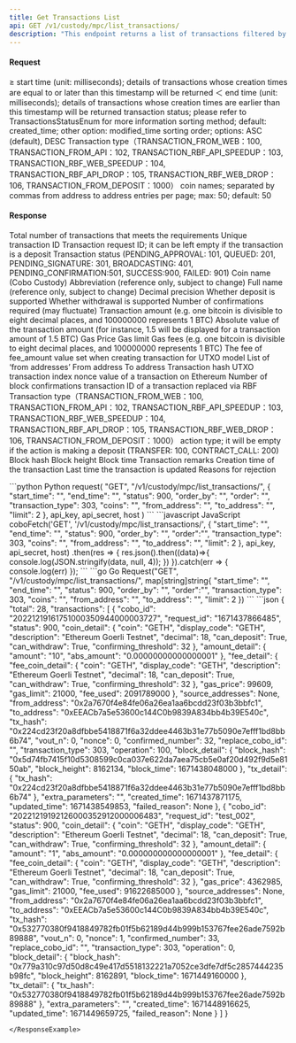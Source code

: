 ```yaml
---
title: Get Transactions List
api: GET /v1/custody/mpc/list_transactions/
description: "This endpoint returns a list of transactions filtered by various parameters such as start and end time, transaction status, transaction type, coins, and addresses. The response is a JSON object containing a list of transactions."
---
```


#### Request
<ParamField query="start_time" type="Int" >≥ start time (unit: milliseconds); details of transactions whose creation times are equal to or later than this timestamp will be returned</ParamField>
<ParamField query="end_time" type="Int" >＜ end time (unit: milliseconds); details of transactions whose creation times are earlier than this timestamp will be returned</ParamField>
<ParamField query="status" type="Int" >transaction status; please refer to TransactionsStatusEnum for more information</ParamField>
<ParamField query="order_by" type="String" >sorting method; default: created_time; other option: modified_time</ParamField>
<ParamField query="order" type="String" >sorting order; options: ASC (default), DESC</ParamField>
<ParamField query="transaction_type" type="Int" >Transaction type（TRANSACTION_FROM_WEB：100, TRANSACTION_FROM_API：102, TRANSACTION_RBF_API_SPEEDUP：103, TRANSACTION_RBF_WEB_SPEEDUP：104, TRANSACTION_RBF_API_DROP：105, TRANSACTION_RBF_WEB_DROP：106, TRANSACTION_FROM_DEPOSIT：1000）</ParamField>
<ParamField query="coins" type="String" >coin names; separated by commas</ParamField>
<ParamField query="from_address" type="String" >from address</ParamField>
<ParamField query="to_address" type="String" >to address</ParamField>
<ParamField query="limit" type="Int" >entries per page; max: 50; default: 50</ParamField>

#### Response
<ResponseField name="total" type="Int" >Total number of transactions that meets the requirements</ResponseField> 
<ResponseField name="cobo_id" type="String" >Unique transaction ID</ResponseField> 
<ResponseField name="request_id" type="String" >Transaction request ID; it can be left empty if the transaction is a deposit</ResponseField> 
<ResponseField name="status" type="Int" >Transaction status (PENDING_APPROVAL: 101, QUEUED: 201, PENDING_SIGNATURE: 301, BROADCASTING: 401, PENDING_CONFIRMATION:501, SUCCESS:900, FAILED: 901)</ResponseField> 
<ResponseField name="coin" type="String" >Coin name (Cobo Custody)</ResponseField> 
<ResponseField name="display_code" type="String" >Abbreviation (reference only, subject to change)</ResponseField> 
<ResponseField name="description" type="String" >Full name (reference only, subject to change)</ResponseField> 
<ResponseField name="decimal" type="Int" >Decimal precision</ResponseField> 
<ResponseField name="can_deposit" type="Bool" >Whether deposit is supported</ResponseField> 
<ResponseField name="can_withdraw" type="Bool" >Whether withdrawal is supported</ResponseField> 
<ResponseField name="confirming_threshold" type="Int" >Number of confirmations required (may fluctuate)</ResponseField> 
<ResponseField name="amount" type="String" >Transaction amount (e.g. one bitcoin is divisible to eight decimal places, and 100000000 represents 1 BTC)</ResponseField> 
<ResponseField name="abs_amount" type="String" >Absolute value of the transaction amount (for instance, 1.5 will be displayed for a transaction amount of 1.5 BTC)</ResponseField> 
<ResponseField name="gas_price" type="Int" >Gas Price</ResponseField> 
<ResponseField name="gas_limit" type="Int" >Gas limit</ResponseField> 
<ResponseField name="fee_used" type="Int" >Gas fees (e.g. one bitcoin is divisible to eight decimal places, and 100000000 represents 1 BTC)</ResponseField>
<ResponseField name="fee" type="Float" >The fee of fee_amount value set when creating transaction for UTXO model</ResponseField>
<ResponseField name="source_addresses" type="List" >List of ‘from addresses’</ResponseField> 
<ResponseField name="from_address" type="String" >From address</ResponseField> 
<ResponseField name="to_address" type="String" >To address</ResponseField> 
<ResponseField name="tx_hash" type="String" >Transaction hash</ResponseField> 
<ResponseField name="vout_n" type="Int" >UTXO transaction index</ResponseField> 
<ResponseField name="nonce" type="Int" >nonce value of a transaction on Ethereum</ResponseField> 
<ResponseField name="confirmed_number" type="Int" >Number of block confirmations</ResponseField> 
<ResponseField name="replace_cobo_id" type="String" >transaction ID of a transaction replaced via RBF</ResponseField>
<ResponseField name="transaction_type" type="Int" >Transaction type（TRANSACTION_FROM_WEB：100, TRANSACTION_FROM_API：102, TRANSACTION_RBF_API_SPEEDUP：103, TRANSACTION_RBF_WEB_SPEEDUP：104, TRANSACTION_RBF_API_DROP：105, TRANSACTION_RBF_WEB_DROP：106, TRANSACTION_FROM_DEPOSIT：1000）</ResponseField>
<ResponseField name="operation" type="Int" >action type; it will be empty if the action is making a deposit (TRANSFER: 100, CONTRACT_CALL: 200)</ResponseField> 
<ResponseField name="block_hash" type="String" >Block hash</ResponseField> 
<ResponseField name="block_height" type="Int" >Block height</ResponseField> 
<ResponseField name="block_time" type="Int" >Block time</ResponseField> 
<ResponseField name="extra_parameters" type="Json" >Transaction remarks</ResponseField> 
<ResponseField name="created_time" type="Int" >Creation time of the transaction</ResponseField> 
<ResponseField name="updated_time" type="Int" >Last time the transaction is updated</ResponseField> 
<ResponseField name="failed_reason" type="String" >Reasons for rejection</ResponseField>

<RequestExample>
```python Python
request(
    "GET",
    "/v1/custody/mpc/list_transactions/",
    {
        "start_time": "",
        "end_time": "",
        "status": 900,
        "order_by": "",
        "order": "",
        "transaction_type": 303,
        "coins": "",
        "from_address": "",
        "to_address": "",
        "limit": 2
    },
    api_key, api_secret, host
)
```
```javascript JavaScript
coboFetch('GET', '/v1/custody/mpc/list_transactions/', {
    "start_time": "",
    "end_time": "",
    "status": 900,
    "order_by": "",
    "order":"",
    "transaction_type": 303,
    "coins": "",
    "from_address": "",
    "to_address": "",
    "limit": 2
}, api_key, api_secret, host)
    .then(res => {
        res.json().then((data)=>{
            console.log(JSON.stringify(data, null, 4));
        })
    }).catch(err => {
        console.log(err)
    });
```
```go Go
Request("GET", "/v1/custody/mpc/list_transactions/", map[string]string{
    "start_time": "",
    "end_time": "",
    "status": 900,
    "order_by": "",
    "order":"",
    "transaction_type": 303,
    "coins": "",
    "from_address": "",
    "to_address": "",
    "limit": 2
})
```
</RequestExample>

<ResponseExample>
```json
{
  "total": 28,
  "transactions": [
    {
      "cobo_id": "20221219161751000350944000003727",
      "request_id": "1671437866485",
      "status": 900,
      "coin_detail": {
        "coin": "GETH",
        "display_code": "GETH",
        "description": "Ethereum Goerli Testnet",
        "decimal": 18,
        "can_deposit": True,
        "can_withdraw": True,
        "confirming_threshold": 32
      },
      "amount_detail": {
        "amount": "10",
        "abs_amount": "0.00000000000000001"
      },
      "fee_detail": {
        "fee_coin_detail": {
          "coin": "GETH",
          "display_code": "GETH",
          "description": "Ethereum Goerli Testnet",
          "decimal": 18,
          "can_deposit": True,
          "can_withdraw": True,
          "confirming_threshold": 32
        },
        "gas_price": 99609,
        "gas_limit": 21000,
        "fee_used": 2091789000
      },
      "source_addresses": None,
      "from_address": "0x2a7670f4e84fe06a26ea1aa6bcdd23f03b3bbfc1",
      "to_address": "0xEEACb7a5e53600c144C0b9839A834bb4b39E540c",
      "tx_hash": "0x224cd23f20a8dfbbe5418871f6a32ddee4463b31e77b5090e7efff1bd8bb6b74",
      "vout_n": 0,
      "nonce": 0,
      "confirmed_number": 32,
      "replace_cobo_id": "",
      "transaction_type": 303,
      "operation": 100,
      "block_detail": {
        "block_hash": "0x5d74fb7415f10d5308599c0ca037e622da7aea75cb5e0af20d492f9d5e8150ab",
        "block_height": 8162134,
        "block_time": 1671438048000
      },
      "tx_detail": {
        "tx_hash": "0x224cd23f20a8dfbbe5418871f6a32ddee4463b31e77b5090e7efff1bd8bb6b74"
      },
      "extra_parameters": "",
      "created_time": 1671437871175,
      "updated_time": 1671438549853,
      "failed_reason": None
    },
    {
      "cobo_id": "20221219192126000352912000006483",
      "request_id": "test_002",
      "status": 900,
      "coin_detail": {
        "coin": "GETH",
        "display_code": "GETH",
        "description": "Ethereum Goerli Testnet",
        "decimal": 18,
        "can_deposit": True,
        "can_withdraw": True,
        "confirming_threshold": 32
      },
      "amount_detail": {
        "amount": "1",
        "abs_amount": "0.000000000000000001"
      },
      "fee_detail": {
        "fee_coin_detail": {
          "coin": "GETH",
          "display_code": "GETH",
          "description": "Ethereum Goerli Testnet",
          "decimal": 18,
          "can_deposit": True,
          "can_withdraw": True,
          "confirming_threshold": 32
        },
        "gas_price": 4362985,
        "gas_limit": 21000,
        "fee_used": 91622685000
      },
      "source_addresses": None,
      "from_address": "0x2a7670f4e84fe06a26ea1aa6bcdd23f03b3bbfc1",
      "to_address": "0xEEACb7a5e53600c144C0b9839A834bb4b39E540c",
      "tx_hash": "0x532770380f9418849782fb01f5b62189d44b999b153767fee26ade7592b89888",
      "vout_n": 0,
      "nonce": 1,
      "confirmed_number": 33,
      "replace_cobo_id": "",
      "transaction_type": 303,
      "operation": 0,
      "block_detail": {
        "block_hash": "0x779a310c97d50d8c49e417d5518132221a7052ce3dfe7df5c2857444235b98fc",
        "block_height": 8162891,
        "block_time": 1671449160000
      },
      "tx_detail": {
        "tx_hash": "0x532770380f9418849782fb01f5b62189d44b999b153767fee26ade7592b89888"
      },
      "extra_parameters": "",
      "created_time": 1671448916625,
      "updated_time": 1671449659725,
      "failed_reason": None
    }
  ]
}

```
</ResponseExample>
